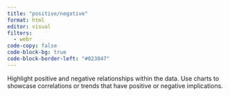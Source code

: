 ```yaml
---
title: "positive/negative"
format: html
editor: visual
filters:
  - webr
code-copy: false
code-block-bg: true
code-block-border-left: "#023047"
---
```


Highlight positive and negative relationships within the data. Use charts to showcase correlations or trends that have positive or negative implications.

